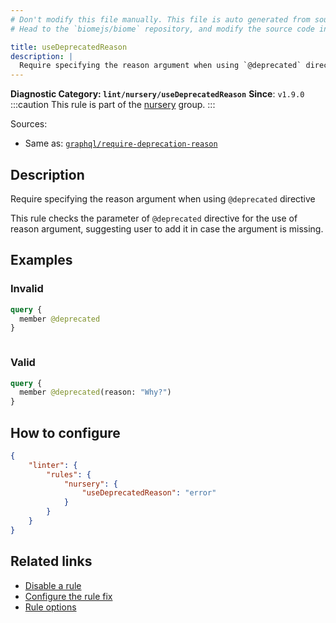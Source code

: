 ```yaml
---
# Don't modify this file manually. This file is auto generated from source, and you will lose your changes next time the website is built.
# Head to the `biomejs/biome` repository, and modify the source code in there.

title: useDeprecatedReason
description: |
  Require specifying the reason argument when using `@deprecated` directive
---
```


**Diagnostic Category: `lint/nursery/useDeprecatedReason`**
<Tabs>
<TabItem label="GraphQL" icon="seti:graphql">
**Since**: `v1.9.0`
:::caution
This rule is part of the [nursery](/linter/rules/#nursery) group.
:::

Sources: 
- Same as: <a href="https://the-guild.dev/graphql/eslint/rules/require-deprecation-reason" target="_blank"><code>graphql/require-deprecation-reason</code></a>

## Description
Require specifying the reason argument when using `@deprecated` directive

This rule checks the parameter of `@deprecated` directive for the use of reason argument,
suggesting user to add it in case the argument is missing.

## Examples

### Invalid

```graphql
query {
  member @deprecated
}
```

<pre class="language-text"><code class="language-text"></code></pre>

### Valid

```graphql
query {
  member @deprecated(reason: "Why?")
}
```

## How to configure
```json title="biome.json"
{
	"linter": {
		"rules": {
			"nursery": {
				"useDeprecatedReason": "error"
			}
		}
	}
}

```
## Related links

- [Disable a rule](/linter/#disable-a-lint-rule)
- [Configure the rule fix](/linter#configure-the-rule-fix)
- [Rule options](/linter/#rule-options)

</TabItem>
</Tabs>

